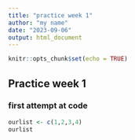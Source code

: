 ```yaml
---
title: "practice week 1"
author: "my name"
date: "2023-09-06"
output: html_document
---
```


```r
knitr::opts_chunk$set(echo = TRUE)
```

## Practice week 1

### first attempt at code

```r
ourlist <- c(1,2,3,4)
ourlist
```

